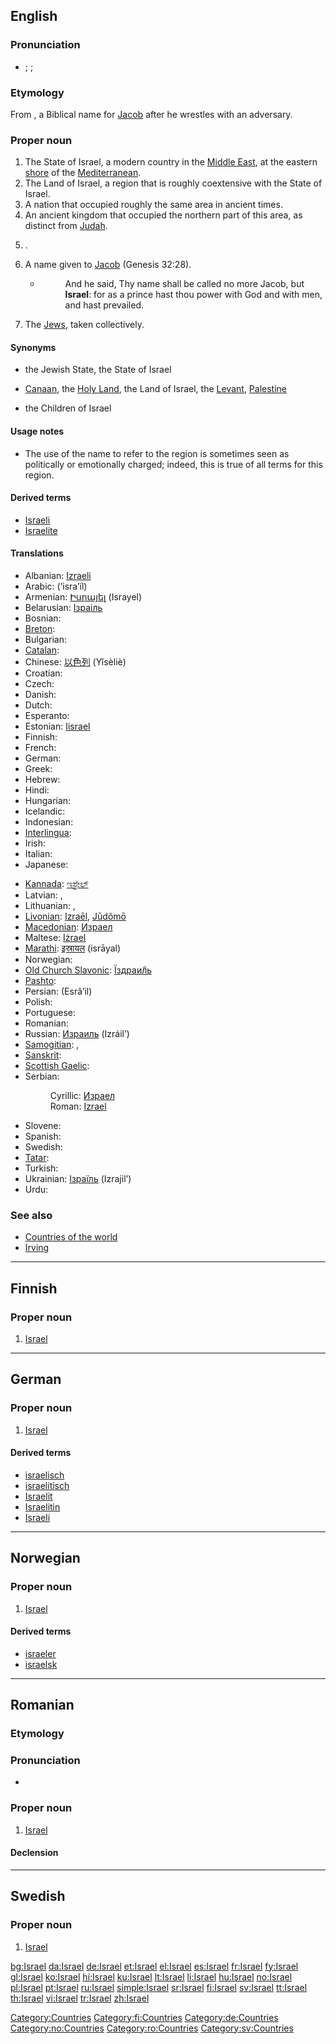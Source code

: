 {{wikipedia}}
{{also|Ísrael|Israël|İsrael}}
==English==

===Pronunciation===
* {{enPR|ĭz'rāəl|ĭz'rēəl}}; {{IPA|/ˈɪzreɪəl/|/ˈɪzriəl/}}; {{SAMPA|/"IzreI@l/|/"Izri@l/}}

===Etymology===
From {{etyl|he}} {{term|ישראל||Israel|lang=he|sc=Hebr|tr=yisra'él}}, a Biblical name for [[Jacob]] after he wrestles with an adversary.

===Proper noun===
{{en-proper noun}}

# The State of Israel, a modern country in the [[Middle East]], at the eastern [[shore]] of the [[Mediterranean]].
# The Land of Israel, a region that is roughly coextensive with the State of Israel.
# A nation that occupied roughly the same area in ancient times.
# An ancient kingdom that occupied the northern part of this area, as distinct from [[Judah]].
# {{given name|male|from=Hebrew}}.
# {{context|biblical}} A name given to [[Jacob]] (Genesis 32:28).
#* {{RQ:Authorized Version|Genesis|32|28}}
#*: And he said, Thy name shall be called no more Jacob, but '''Israel''': for as a prince hast thou power with God and with men, and hast prevailed.
# The [[Jew]]s, taken collectively.

====Synonyms====
* {{sense|State of Israel}} the Jewish State, the State of Israel
* {{sense|Land of Israel}} [[Canaan]], the [[Holy Land]], the Land of Israel, the [[Levant]], [[Palestine]]
* {{sense|the Jews}} the Children of Israel

====Usage notes====
* {{sense|Land of Israel}} The use of the name {{term||Israel}} to refer to the region is sometimes seen as politically or emotionally charged; indeed, this is true of all terms for this region.

====Derived terms====
* [[Israeli]]
* [[Israelite]]

====Translations====
{{trans-top|the state}}
* Albanian: [[Izraeli]]
* Arabic: {{Arab|[[إسرائيل]]}} (’isra’íl)
* Armenian: [[Իսրայել]] (Israyel)
* Belarusian: [[Ізраіль]] {{m}}
* Bosnian: {{t-|bs|Izrael|m}}
* [[Breton]]: {{t-|br|Israel|xs=Breton}}
* Bulgarian: {{t+|bg|Израел|m|tr=Izrael|sc=Cyrl}}
* [[Catalan]]: {{t-|ca|Israel|m}}
* Chinese: [[以色列]] (Yǐsèliè)
* Croatian: {{t-|hr|Izrael|m}}
* Czech: {{t+|cs|Izrael}}
* Danish: {{t+|da|Israel}}
* Dutch: {{t+|nl|Israël}}
* Esperanto: {{t-|eo|Israelo|xs=Esperanto}}
* Estonian: [[Iisrael]]
* Finnish: {{t+|fi|Israel}}
* French: {{t+|fr|Israël}}
* German: {{t+|de|Israel}}
* Greek: {{t+|el|Ισραήλ|n|tr=israíl|sc=Grek}}
* Hebrew: {{t+|he|ישראל|m|alt=יִשְׂרָאֵל|tr=yiśra'ēl|sc=Hebr}}
* Hindi: {{t|hi|इस्राइल|tr=Isrāil|sc=Deva}}
* Hungarian: {{t+|hu|Izrael}}
* Icelandic: {{t+|is|Ísrael}}
* Indonesian: {{t-|id|Israel|xs=Indonesian}}
* [[Interlingua]]: {{t-|ia|Israel|xs=Interlingua}}
* Irish: {{t+|ga|Iosrael|xs=Irish}}
* Italian: {{t+|it|Israele}}
* Japanese: {{t+|ja|イスラエル|tr=isuraeru|sc=Jpan}}
{{trans-mid}}
* [[Kannada]]: [[ಇಸ್ರೇಲ್]]
* Latvian: {{t|lv|Izraēla}},  {{t|lv|Izraēlas Valsts}}
* Lithuanian: {{t|lt|Izraelis|m}},  {{t|lt|Izraelio Valstybė|f}}
* [[Livonian]]: [[Izraēl]], [[Jūdõmō]]
* [[Macedonian]]: [[Израел]] {{m}}
* Maltese: [[Iżrael]]
* [[Marathi]]: [[इस्रायल]] (isrāyal)
* Norwegian: {{t+|no|Israel}}
* [[Old Church Slavonic]]: [[Їздраил҄ь]]
* [[Pashto]]: {{ps-Arab|[[اسرايل]]}}
* Persian: {{fa-Arab|[[اسرائیل]]}} (Esrâ’il)
* Polish: {{t+|pl|Izrael}}
* Portuguese: {{t+|pt|Israel}}
* Romanian: {{t-|ro|Israel|n}}
* Russian: [[Израиль]] (Izráil’) {{m}}
* [[Samogitian]]: {{tø|bat-smg|Izraelės|m}},  {{tø|bat-smg|Izraele Valstībė|f}}
* [[Sanskrit]]: {{t|sa|इस्रेल|sc=Deva}}
* [[Scottish Gaelic]]: {{t-|gd|Iosrael|f|xs=Scottish Gaelic}}
* Serbian:
*: Cyrillic: [[Израел]] {{m}}
*: Roman: [[Izrael]] {{m}}
* Slovene: {{t+|sl|Izrael|m}}
* Spanish: {{t+|es|Israel}}
* Swedish: {{t+|sv|Israel}}
* [[Tatar]]: {{t-|tt|İsrael|xs=Tatar}}
* Turkish: {{t+|tr|İsrail}}
* Ukrainian: [[Ізраїль]] (Izrajil’) {{m}}
* Urdu: {{t-|ur|اسرائیل|sc=ur-Arab|xs=Urdu}}
{{trans-bottom}}

===See also===
* [[Appendix:Countries of the world|Countries of the world]]
* [[Irving]]

[[Category:Countries]]

----

==Finnish==
{{wikipedia|lang=fi}}

===Proper noun===
{{fi-noun|proper=true}}

# [[#English|Israel]]

[[Category:fi:Countries]]

----

==German==

===Proper noun===
{{infl|de|proper noun|g=n}}

# [[#English|Israel]]

====Derived terms====
* [[israelisch]]
* [[israelitisch]]
* [[Israelit]]
* [[Israelitin]]
* [[Israeli]]

[[Category:de:Countries]]

----

==Norwegian==

===Proper noun===
{{infl|no|proper noun|g=g}}

# [[#English|Israel]]

====Derived terms====
* [[israeler]]
* [[israelsk]]

[[Category:no:Countries]]

----

==Romanian==
{{wikipedia|lang=ro}}

===Etymology===
{{etyl|he|ro}} {{Hebr|[[ישראל]]}}

===Pronunciation===
* {{IPA|[is.ra.el]|lang=ro}}

===Proper noun===
{{infl|ro|proper noun|g=n}}

# [[#English|Israel]]

====Declension====
{{ro-noun-inv|gend=n|def=Israelul|gd=Israelului}}

[[Category:ro:Countries]]

----

==Swedish==

===Proper noun===
{{infl|sv|proper noun|g=n}}

# [[#English|Israel]]

[[Category:sv:Countries]]

[[bg:Israel]]
[[da:Israel]]
[[de:Israel]]
[[et:Israel]]
[[el:Israel]]
[[es:Israel]]
[[fr:Israel]]
[[fy:Israel]]
[[gl:Israel]]
[[ko:Israel]]
[[hi:Israel]]
[[ku:Israel]]
[[lt:Israel]]
[[li:Israel]]
[[hu:Israel]]
[[no:Israel]]
[[pl:Israel]]
[[pt:Israel]]
[[ru:Israel]]
[[simple:Israel]]
[[sr:Israel]]
[[fi:Israel]]
[[sv:Israel]]
[[tt:Israel]]
[[th:Israel]]
[[vi:Israel]]
[[tr:Israel]]
[[zh:Israel]]